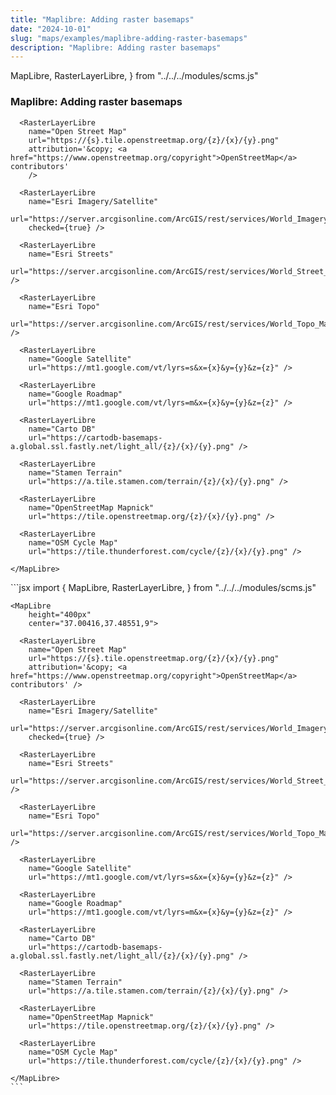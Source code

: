 ```yaml
---
title: "Maplibre: Adding raster basemaps"
date: "2024-10-01"
slug: "maps/examples/maplibre-adding-raster-basemaps"
description: "Maplibre: Adding raster basemaps"
---
```


  MapLibre,
  RasterLayerLibre,
} from "../../../modules/scms.js"


### Maplibre: Adding raster basemaps

<div className="row mt-3 mb-5 border-top border-bottom py-3">
  <div className="col-6">
    <MapLibre 
        height="400px" 
        center="37.00416,37.48551,9"
        >

      <RasterLayerLibre
        name="Open Street Map"
        url="https://{s}.tile.openstreetmap.org/{z}/{x}/{y}.png"
        attribution='&copy; <a href="https://www.openstreetmap.org/copyright">OpenStreetMap</a> contributors'
        />

      <RasterLayerLibre
        name="Esri Imagery/Satellite"
        url="https://server.arcgisonline.com/ArcGIS/rest/services/World_Imagery/MapServer/tile/{z}/{y}/{x}"
        checked={true} />

      <RasterLayerLibre
        name="Esri Streets"
        url="https://server.arcgisonline.com/ArcGIS/rest/services/World_Street_Map/MapServer/tile/{z}/{y}/{x}" />

      <RasterLayerLibre
        name="Esri Topo"
        url="https://server.arcgisonline.com/ArcGIS/rest/services/World_Topo_Map/MapServer/tile/{z}/{y}/{x}" />

      <RasterLayerLibre
        name="Google Satellite"
        url="https://mt1.google.com/vt/lyrs=s&x={x}&y={y}&z={z}" />

      <RasterLayerLibre
        name="Google Roadmap"
        url="https://mt1.google.com/vt/lyrs=m&x={x}&y={y}&z={z}" />

      <RasterLayerLibre
        name="Carto DB"
        url="https://cartodb-basemaps-a.global.ssl.fastly.net/light_all/{z}/{x}/{y}.png" />

      <RasterLayerLibre
        name="Stamen Terrain"
        url="https://a.tile.stamen.com/terrain/{z}/{x}/{y}.png" />

      <RasterLayerLibre
        name="OpenStreetMap Mapnick"
        url="https://tile.openstreetmap.org/{z}/{x}/{y}.png" />

      <RasterLayerLibre
        name="OSM Cycle Map"
        url="https://tile.thunderforest.com/cycle/{z}/{x}/{y}.png" />

    </MapLibre>
  </div>
  <div className="col-6">
    ```jsx
    import {
      MapLibre,
      RasterLayerLibre,
    } from "../../../modules/scms.js"

    <MapLibre 
        height="400px" 
        center="37.00416,37.48551,9">

      <RasterLayerLibre
        name="Open Street Map"
        url="https://{s}.tile.openstreetmap.org/{z}/{x}/{y}.png"
        attribution='&copy; <a href="https://www.openstreetmap.org/copyright">OpenStreetMap</a> contributors' />

      <RasterLayerLibre
        name="Esri Imagery/Satellite"
        url="https://server.arcgisonline.com/ArcGIS/rest/services/World_Imagery/MapServer/tile/{z}/{y}/{x}"
        checked={true} />

      <RasterLayerLibre
        name="Esri Streets"
        url="https://server.arcgisonline.com/ArcGIS/rest/services/World_Street_Map/MapServer/tile/{z}/{y}/{x}" />

      <RasterLayerLibre
        name="Esri Topo"
        url="https://server.arcgisonline.com/ArcGIS/rest/services/World_Topo_Map/MapServer/tile/{z}/{y}/{x}" />

      <RasterLayerLibre
        name="Google Satellite"
        url="https://mt1.google.com/vt/lyrs=s&x={x}&y={y}&z={z}" />

      <RasterLayerLibre
        name="Google Roadmap"
        url="https://mt1.google.com/vt/lyrs=m&x={x}&y={y}&z={z}" />

      <RasterLayerLibre
        name="Carto DB"
        url="https://cartodb-basemaps-a.global.ssl.fastly.net/light_all/{z}/{x}/{y}.png" />

      <RasterLayerLibre
        name="Stamen Terrain"
        url="https://a.tile.stamen.com/terrain/{z}/{x}/{y}.png" />

      <RasterLayerLibre
        name="OpenStreetMap Mapnick"
        url="https://tile.openstreetmap.org/{z}/{x}/{y}.png" />

      <RasterLayerLibre
        name="OSM Cycle Map"
        url="https://tile.thunderforest.com/cycle/{z}/{x}/{y}.png" />

    </MapLibre>
    ```
  </div>
</div>